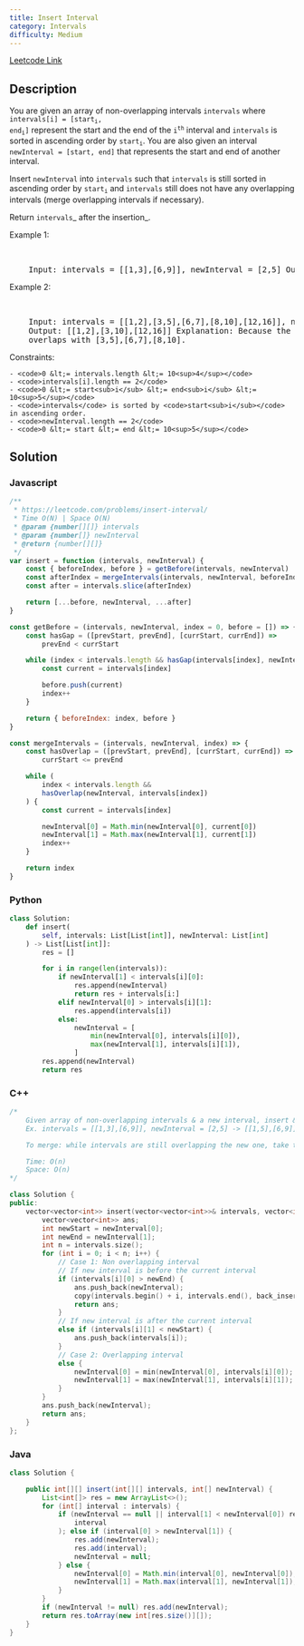 ```yaml
---
title: Insert Interval
category: Intervals
difficulty: Medium
---
```


<Callout>

[Leetcode Link](https://leetcode.com/problems/insert-interval)

</Callout>

## Description

You are given an array of non-overlapping intervals <code>intervals</code> where <code>intervals[i] = [start<sub>i</sub>, end<sub>i</sub>]</code> represent the start and the end of the <code>i<sup>th</sup></code> interval and <code>intervals</code> is sorted in ascending order by <code>start<sub>i</sub></code>. You are also given an interval <code>newInterval = [start, end]</code> that represents the start and end of another interval.

Insert <code>newInterval</code> into <code>intervals</code> such that <code>intervals</code> is still sorted in ascending order by <code>start<sub>i</sub></code> and <code>intervals</code> still does not have any overlapping intervals (merge overlapping intervals if necessary).

Return <code>intervals</code>_ after the insertion_.

Example 1:

<br />

<pre className="overflow-x-auto">
	Input: intervals = [[1,3],[6,9]], newInterval = [2,5] Output: [[1,5],[6,9]]
</pre>

Example 2:

<br />

<pre className="overflow-x-auto">
	Input: intervals = [[1,2],[3,5],[6,7],[8,10],[12,16]], newInterval = [4,8]
	Output: [[1,2],[3,10],[12,16]] Explanation: Because the new interval [4,8]
	overlaps with [3,5],[6,7],[8,10].
</pre>

Constraints:

    - <code>0 &lt;= intervals.length &lt;= 10<sup>4</sup></code>
    - <code>intervals[i].length == 2</code>
    - <code>0 &lt;= start<sub>i</sub> &lt;= end<sub>i</sub> &lt;= 10<sup>5</sup></code>
    - <code>intervals</code> is sorted by <code>start<sub>i</sub></code> in ascending order.
    - <code>newInterval.length == 2</code>
    - <code>0 &lt;= start &lt;= end &lt;= 10<sup>5</sup></code>

## Solution

### Javascript

```javascript
/**
 * https://leetcode.com/problems/insert-interval/
 * Time O(N) | Space O(N)
 * @param {number[][]} intervals
 * @param {number[]} newInterval
 * @return {number[][]}
 */
var insert = function (intervals, newInterval) {
	const { beforeIndex, before } = getBefore(intervals, newInterval)
	const afterIndex = mergeIntervals(intervals, newInterval, beforeIndex)
	const after = intervals.slice(afterIndex)

	return [...before, newInterval, ...after]
}

const getBefore = (intervals, newInterval, index = 0, before = []) => {
	const hasGap = ([prevStart, prevEnd], [currStart, currEnd]) =>
		prevEnd < currStart

	while (index < intervals.length && hasGap(intervals[index], newInterval)) {
		const current = intervals[index]

		before.push(current)
		index++
	}

	return { beforeIndex: index, before }
}

const mergeIntervals = (intervals, newInterval, index) => {
	const hasOverlap = ([prevStart, prevEnd], [currStart, currEnd]) =>
		currStart <= prevEnd

	while (
		index < intervals.length &&
		hasOverlap(newInterval, intervals[index])
	) {
		const current = intervals[index]

		newInterval[0] = Math.min(newInterval[0], current[0])
		newInterval[1] = Math.max(newInterval[1], current[1])
		index++
	}

	return index
}
```

### Python

```python
class Solution:
    def insert(
        self, intervals: List[List[int]], newInterval: List[int]
    ) -> List[List[int]]:
        res = []

        for i in range(len(intervals)):
            if newInterval[1] < intervals[i][0]:
                res.append(newInterval)
                return res + intervals[i:]
            elif newInterval[0] > intervals[i][1]:
                res.append(intervals[i])
            else:
                newInterval = [
                    min(newInterval[0], intervals[i][0]),
                    max(newInterval[1], intervals[i][1]),
                ]
        res.append(newInterval)
        return res

```

### C++

```cpp
/*
    Given array of non-overlapping intervals & a new interval, insert & merge if necessary
    Ex. intervals = [[1,3],[6,9]], newInterval = [2,5] -> [[1,5],[6,9]]

    To merge: while intervals are still overlapping the new one, take the larger bounds

    Time: O(n)
    Space: O(n)
*/

class Solution {
public:
    vector<vector<int>> insert(vector<vector<int>>& intervals, vector<int>& newInterval) {
        vector<vector<int>> ans;
        int newStart = newInterval[0];
        int newEnd = newInterval[1];
        int n = intervals.size();
        for (int i = 0; i < n; i++) {
            // Case 1: Non overlapping interval
            // If new interval is before the current interval
            if (intervals[i][0] > newEnd) {
                ans.push_back(newInterval);
                copy(intervals.begin() + i, intervals.end(), back_inserter(ans));
                return ans;
            }
            // If new interval is after the current interval
            else if (intervals[i][1] < newStart) {
                ans.push_back(intervals[i]);
            }
            // Case 2: Overlapping interval
            else {
                newInterval[0] = min(newInterval[0], intervals[i][0]);
                newInterval[1] = max(newInterval[1], intervals[i][1]);
            }
        }
        ans.push_back(newInterval);
        return ans;
    }
};

```

### Java

```java
class Solution {

    public int[][] insert(int[][] intervals, int[] newInterval) {
        List<int[]> res = new ArrayList<>();
        for (int[] interval : intervals) {
            if (newInterval == null || interval[1] < newInterval[0]) res.add(
                interval
            ); else if (interval[0] > newInterval[1]) {
                res.add(newInterval);
                res.add(interval);
                newInterval = null;
            } else {
                newInterval[0] = Math.min(interval[0], newInterval[0]);
                newInterval[1] = Math.max(interval[1], newInterval[1]);
            }
        }
        if (newInterval != null) res.add(newInterval);
        return res.toArray(new int[res.size()][]);
    }
}

```
